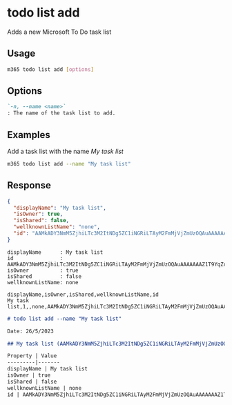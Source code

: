 
# todo list add

Adds a new Microsoft To Do task list

## Usage

```sh
m365 todo list add [options]
```

## Options

```md definition-list
`-n, --name <name>`
: The name of the task list to add.
```

<Global />

## Examples

Add a task list with the name _My task list_

```sh
m365 todo list add --name "My task list"
```

## Response

<Tabs>
  <TabItem value="JSON">

  ```json
  {
    "displayName": "My task list",
    "isOwner": true,
    "isShared": false,
    "wellknownListName": "none",
    "id": "AAMkADY3NmM5ZjhiLTc3M2ItNDg5ZC1iNGRiLTAyM2FmMjVjZmUzOQAuAAAAAAAZ1T9YqZrvS66KkevskFAXAQBEMhhN5VK7RaaKpIc1KhMKAAAZ3e1AAAA="
  }
  ```

  </TabItem>
  <TabItem value="Text">

  ```text
  displayName      : My task list
  id               : AAMkADY3NmM5ZjhiLTc3M2ItNDg5ZC1iNGRiLTAyM2FmMjVjZmUzOQAuAAAAAAAZ1T9YqZrvS66KkevskFAXAQBEMhhN5VK7RaaKpIc1KhMKAAAZ3e1AAAA=
  isOwner          : true
  isShared         : false
  wellknownListName: none
  ```

  </TabItem>
  <TabItem value="CSV">

  ```csv
  displayName,isOwner,isShared,wellknownListName,id
  My task list,1,,none,AAMkADY3NmM5ZjhiLTc3M2ItNDg5ZC1iNGRiLTAyM2FmMjVjZmUzOQAuAAAAAAAZ1T9YqZrvS66KkevskFAXAQBEMhhN5VK7RaaKpIc1KhMKAAAZ3e1AAAA=
  ```

  </TabItem>
  <TabItem value="Markdown">

  ```md
  # todo list add --name "My task list"

  Date: 26/5/2023

  ## My task list (AAMkADY3NmM5ZjhiLTc3M2ItNDg5ZC1iNGRiLTAyM2FmMjVjZmUzOQAuAAAAAAAZ1T9YqZrvS66KkevskFAXAQBEMhhN5VK7RaaKpIc1KhMKAAAZ3e1AAAA=)
  
  Property | Value
  ---------|-------
  displayName | My task list
  isOwner | true
  isShared | false
  wellknownListName | none
  id | AAMkADY3NmM5ZjhiLTc3M2ItNDg5ZC1iNGRiLTAyM2FmMjVjZmUzOQAuAAAAAAAZ1T9YqZrvS66KkevskFAXAQBEMhhN5VK7RaaKpIc1KhMKAAAZ3e1AAAA=
  ```
  </TabItem>
</Tabs>
